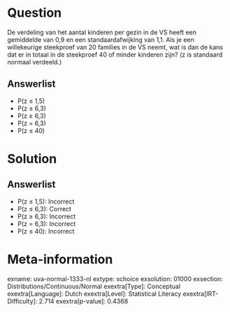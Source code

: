 Question
========

De verdeling van het aantal kinderen per gezin in de VS heeft een
gemiddelde van 0,9 en een standaardafwijking van 1,1. Als je een
willekeurige steekproef van 20 families in de VS neemt, wat is dan de
kans dat er in totaal in de steekproef 40 of minder kinderen zijn? (z is
standaard normaal verdeeld.)

Answerlist
----------

* P(z ≤ 1,5)
* P(z ≤ 6,3)
* P(z ≥ 6,3)
* P(z = 6,3)
* P(z ≤ 40)

Solution
========

Answerlist
----------

* P(z ≤ 1,5): Incorrect
* P(z ≤ 6,3): Correct
* P(z ≥ 6,3): Incorrect
* P(z = 6,3): Incorrect
* P(z ≤ 40): Incorrect

Meta-information
================
exname: uva-normal-1333-nl
extype: schoice
exsolution: 01000
exsection: Distributions/Continuous/Normal
exextra[Type]: Conceptual
exextra[Language]: Dutch
exextra[Level]: Statistical Literacy
exextra[IRT-Difficulty]: 2.714
exextra[p-value]: 0.4368
